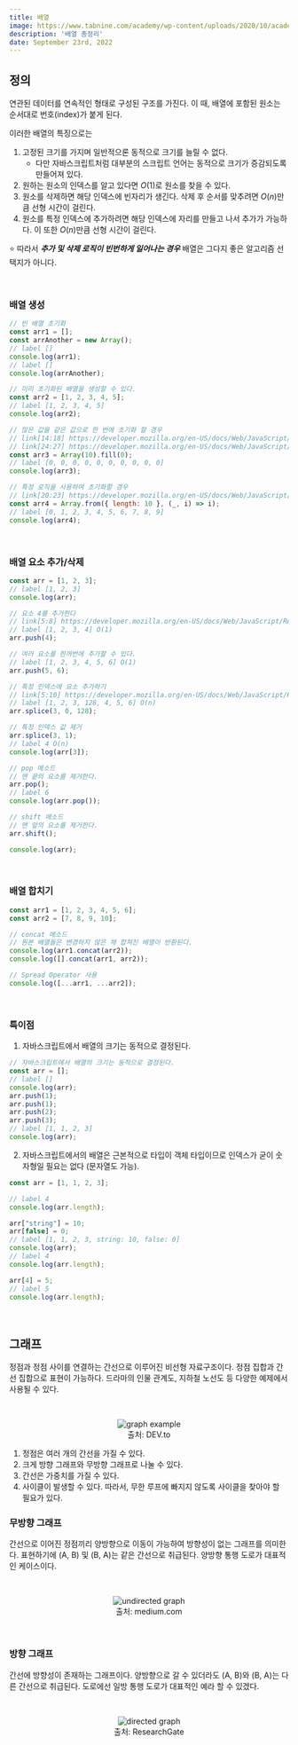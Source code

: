 ```yaml
---
title: 배열
image: https://www.tabnine.com/academy/wp-content/uploads/2020/10/academy_1.png
description: '배열 총정리'
date: September 23rd, 2022
---
```



## 정의

연관된 데이터를 연속적인 형태로 구성된 구조를 가진다. 이 때, 배열에 포함된 원소는 순서대로 번호(index)가 붙게 된다.

이러한 배열의 특징으로는

1. 고정된 크기를 가지며 일반적으론 동적으로 크기를 늘릴 수 없다.
   - 다만 자바스크립트처럼 대부분의 스크립트 언어는 동적으로 크기가 증감되도록 만들어져 있다.
2. 원하는 원소의 인덱스를 알고 있다면 $O(1)$로 원소를 찾을 수 있다.
3. 원소를 삭제하면 해당 인덱스에 빈자리가 생긴다. 삭제 후 순서를 맞추려면 $O(n)$만큼 선형 시간이 걸린다.
4. 원소를 특정 인덱스에 추가하려면 해당 인덱스에 자리를 만들고 나서 추가가 가능하다. 이 또한 $O(n)$만큼 선형 시간이 걸린다.

⭐️ 따라서 **_추가 및 삭제 로직이 빈번하게 일어나는 경우_** 배열은 그다지 좋은 알고리즘 선택지가 아니다.

<br/>

### 배열 생성

```js
// 빈 배열 초기화
const arr1 = [];
const arrAnother = new Array();
// label []
console.log(arr1);
// label []
console.log(arrAnother);

// 미리 초기화된 배열을 생성할 수 있다.
const arr2 = [1, 2, 3, 4, 5];
// label [1, 2, 3, 4, 5]
console.log(arr2);

// 많은 값을 같은 값으로 한 번에 초기화 할 경우
// link[14:18] https://developer.mozilla.org/en-US/docs/Web/JavaScript/Reference/Global_Objects/Array/Array
// link[24:27] https://developer.mozilla.org/en-US/docs/Web/JavaScript/Reference/Global_Objects/Array/fill
const arr3 = Array(10).fill(0);
// label [0, 0, 0, 0, 0, 0, 0, 0, 0, 0]
console.log(arr3);

// 특정 로직을 사용하여 초기화할 경우
// link[20:23] https://developer.mozilla.org/en-US/docs/Web/JavaScript/Reference/Global_Objects/Array/from
const arr4 = Array.from({ length: 10 }, (_, i) => i);
// label [0, 1, 2, 3, 4, 5, 6, 7, 8, 9]
console.log(arr4);
```

<br/>

### 배열 요소 추가/삭제

```js
const arr = [1, 2, 3];
// label [1, 2, 3]
console.log(arr);

// 요소 4를 추가한다
// link[5:8] https://developer.mozilla.org/en-US/docs/Web/JavaScript/Reference/Global_Objects/Array/push
// label [1, 2, 3, 4] O(1)
arr.push(4);

// 여러 요소를 한꺼번에 추가할 수 있다.
// label [1, 2, 3, 4, 5, 6] O(1)
arr.push(5, 6);

// 특정 인덱스에 요소 추가하기
// link[5:10] https://developer.mozilla.org/en-US/docs/Web/JavaScript/Reference/Global_Objects/Array/splice
// label [1, 2, 3, 128, 4, 5, 6] O(n)
arr.splice(3, 0, 128);

// 특정 인덱스 값 제거
arr.splice(3, 1);
// label 4 O(n)
console.log(arr[3]);

// pop 메소드
// 맨 끝의 요소를 제거한다.
arr.pop();
// label 6
console.log(arr.pop());

// shift 메소드
// 맨 앞의 요소를 제거한다.
arr.shift();

console.log(arr);
```

<br/>

### 배열 합치기

```js
const arr1 = [1, 2, 3, 4, 5, 6];
const arr2 = [7, 8, 9, 10];

// concat 메소드
// 원본 배열들은 변경하지 않은 채 합쳐진 배열이 반환된다.
console.log(arr1.concat(arr2));
console.log([].concat(arr1, arr2));

// Spread Operator 사용
console.log([...arr1, ...arr2]);
```

<br/>

### 특이점

1. 자바스크립트에서 배열의 크기는 동적으로 결정된다.

```js
// 자바스크립트에서 배열의 크기는 동적으로 결정된다.
const arr = [];
// label []
console.log(arr);
arr.push(1);
arr.push(1);
arr.push(2);
arr.push(3);
// label [1, 1, 2, 3]
console.log(arr);
```

2. 자바스크립트에서의 배열은 근본적으로 타입이 객체 타입이므로 인덱스가 굳이 숫자형일 필요는 없다 (문자열도 가능).

```js
const arr = [1, 1, 2, 3];

// label 4
console.log(arr.length);

arr["string"] = 10;
arr[false] = 0;
// label [1, 1, 2, 3, string: 10, false: 0]
console.log(arr);
// label 4
console.log(arr.length);

arr[4] = 5;
// label 5
console.log(arr.length);
```

<br/>

## 그래프

정점과 정점 사이를 연결하는 간선으로 이루어진 비선형 자료구조이다. 정점 집합과 간선 집합으로 표현이 가능하다.
드라마의 인물 관계도, 지하철 노선도 등 다양한 예제에서 사용될 수 있다.

<br/>

<center>
    <figure>
        <img src="https://res.cloudinary.com/practicaldev/image/fetch/s--Kv5ciqHz--/c_limit%2Cf_auto%2Cfl_progressive%2Cq_auto%2Cw_880/https://cdn-images-1.medium.com/max/1600/1%2AbH2AHhFt9P_Tb8Opp6bhLQ.png" alt="graph example" />
        <figcaption>출처: DEV.to</figcaption>
    </figure>
</center>

1. 정점은 여러 개의 간선을 가질 수 있다.
2. 크게 방향 그래프와 무방향 그래프로 나눌 수 있다.
3. 간선은 가중치를 가질 수 있다.
4. 사이클이 발생할 수 있다. 따라서, 무한 루프에 빠지지 않도록 사이클을 찾아야 할 필요가 있다.

### 무방향 그래프

간선으로 이어진 정점끼리 양방향으로 이동이 가능하여 방향성이 없는 그래프를 의미한다.
표현하기에 (A, B) 및 (B, A)는 같은 간선으로 취급된다. 양방향 통행 도로가 대표적인 케이스이다.

<br/>

<center>
    <figure>
        <img src="https://miro.medium.com/max/700/1*P68VQPcnFXBo9XlA4pDNrg.png" alt="undirected graph" />
        <figcaption>출처: medium.com</figcaption>
    </figure>
</center>

<br/>

### 방향 그래프

간선에 방향성이 존재하는 그래프이다.
양방향으로 갈 수 있더라도 (A, B)와 (B, A)는 다른 간선으로 취급된다.
도로에선 일방 통행 도로가 대표적인 예라 할 수 있겠다.

<br/>

<center>
    <figure>
        <img src="https://www.researchgate.net/publication/342827332/figure/fig2/AS:911602127749121@1594354292391/Example-of-simple-directed-graph.jpg" alt="directed graph" />
        <figcaption>출처: ResearchGate</figcaption>
    </figure>
</center>
